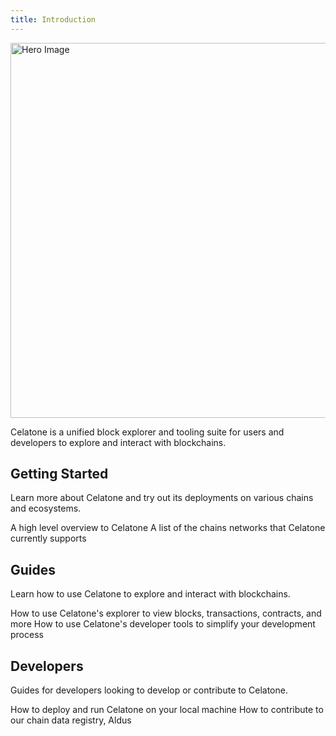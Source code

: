 ```yaml
---
title: Introduction
---
```


<img
  src="/images/banner.png"
  alt="Hero Image"
  width="600"
/>

Celatone is a unified block explorer and tooling suite for users and developers to explore and interact with blockchains.

## Getting Started

Learn more about Celatone and try out its deployments on various chains and ecosystems.

<CardGroup cols={2}>
  <Card
    title="Quickstart"
    icon="rocket"
    href="/quickstart"
  >
    A high level overview to Celatone
  </Card>
  <Card
    title="Supported Networks"
    icon="chart-network"
    href="/supported-networks"
  >
    A list of the chains networks that Celatone currently supports
  </Card>
</CardGroup>

## Guides

Learn how to use Celatone to explore and interact with blockchains.

<CardGroup cols={2}>
  <Card
    title="Block Explorer"
    icon="hive"
    href="https://mintlify.com/docs/settings/global"
  >
  How to use Celatone's explorer to view blocks, transactions, contracts, and more
  </Card>
  <Card
    title="Developer Tools"
    icon="file-code"
    href="https://mintlify.com/docs/api-playground/openapi"
  >
    How to use Celatone's developer tools to simplify your development process
  </Card>
</CardGroup>

## Developers

Guides for developers looking to develop or contribute to Celatone.

<CardGroup cols={2}>
  <Card
    title="Local Development"
    icon="tower-broadcast"
    href="https://mintlify.com/docs/settings/global"
  >
    How to deploy and run Celatone on your local machine
  </Card>
  <Card
    title="Aldus"
    icon="scroll"
    href="https://mintlify.com/docs/api-playground/openapi"
  >
    How to contribute to our chain data registry, Aldus
  </Card>
</CardGroup>